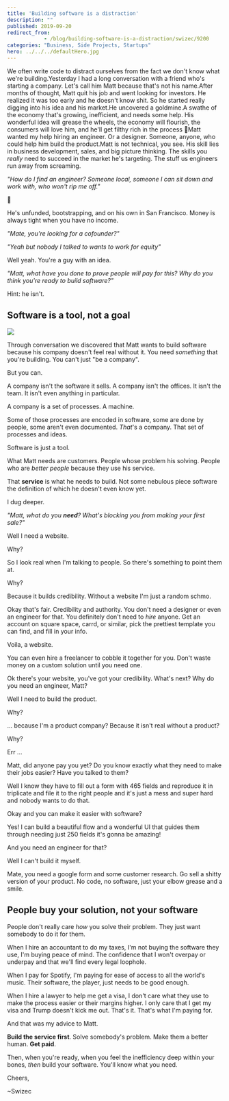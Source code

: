 ```yaml
---
title: 'Building software is a distraction'
description: ""
published: 2019-09-20
redirect_from: 
            - /blog/building-software-is-a-distraction/swizec/9200
categories: "Business, Side Projects, Startups"
hero: ../../../defaultHero.jpg
---
```


We often write code to distract ourselves from the fact we don't know what we're building.Yesterday I had a long conversation with a friend who's starting a company. Let's call him Matt because that's not his name.After months of thought, Matt quit his job and went looking for investors. He realized it was too early and he doesn't know shit. So he started really digging into his idea and his market.He uncovered a goldmine.A swathe of the economy that's growing, inefficient, and needs some help. His wonderful idea will grease the wheels, the economy will flourish, the consumers will love him, and he'll get filthy rich in the process 💪Matt wanted my help hiring an engineer. Or a designer. Someone, anyone, who could help him build the product.Matt is not technical, you see. His skill lies in business development, sales, and big picture thinking. The skills you _really_ need to succeed in the market he's targeting. The stuff us engineers run away from screaming.

_"How do I find an engineer? Someone local, someone I can sit down and work with, who won't rip me off."_

🤔

He's unfunded, bootstrapping, and on his own in San Francisco. Money is always tight when you have no income.

_"Mate, you're looking for a cofounder?"_

_"Yeah but nobody I talked to wants to work for equity"_

Well yeah. You're a guy with an idea.

_"Matt, what have you done to prove people will pay for this? Why do you think you're ready to build software?"_

Hint: he isn't.

## Software is a tool, not a goal

![](https://buffer.com/resources/wp-content/uploads/2014/01/mario1.gif)

Through conversation we discovered that Matt wants to build software because his company doesn't feel real without it. You need _something_ that you're building. You can't just "be a company".

But you can.

A company isn't the software it sells. A company isn't the offices. It isn't the team. It isn't even anything in particular.

A company is a set of processes. A machine.

Some of those processes are encoded in software, some are done by people, some aren't even documented. _That_'s a company. That set of processes and ideas.

Software is just a tool.

What Matt needs are customers. People whose problem his solving. People who are _better people_ because they use his service.

That **service** is what he needs to build. Not some nebulous piece software the definition of which he doesn't even know yet.

I dug deeper.

_"Matt, what do you **need**? What's blocking you from making your first sale?"_

Well I need a website.

Why?

So I look real when I'm talking to people. So there's something to point them at.

Why?

Because it builds credibility. Without a website I'm just a random schmo.

Okay that's fair. Credibility and authority. You don't need a designer or even an engineer for that. You definitely don't need to _hire_ anyone. Get an account on square space, carrd, or similar, pick the prettiest template you can find, and fill in your info.

Voila, a website.

You can even hire a freelancer to cobble it together for you. Don't waste money on a custom solution until you need one.

Ok there's your website, you've got your credibility. What's next? Why do you need an engineer, Matt?

Well I need to build the product.

Why?

... because I'm a product company? Because it isn't real without a product?

Why?

Err ...

Matt, did anyone pay you yet? Do you know exactly what they need to make their jobs easier? Have you talked to them?

Well I know they have to fill out a form with 465 fields and reproduce it in triplicate and file it to the right people and it's just a mess and super hard and nobody wants to do that.

Okay and you can make it easier with software?

Yes! I can build a beautiful flow and a wonderful UI that guides them through needing just 250 fields it's gonna be amazing!

And you need an engineer for that?

Well I can't build it myself.

Mate, you need a google form and some customer research. Go sell a shitty version of your product. No code, no software, just your elbow grease and a smile.

## People buy your solution, not your software

People don't really care _how_ you solve their problem. They just want somebody to do it for them.

When I hire an accountant to do my taxes, I'm not buying the software they use, I'm buying peace of mind. The confidence that I won't overpay or underpay and that we'll find every legal loophole.

When I pay for Spotify, I'm paying for ease of access to all the world's music. Their software, the player, just needs to be good enough.

When I hire a lawyer to help me get a visa, I don't care what they use to make the process easier or their margins higher. I only care that I get my visa and Trump doesn't kick me out. That's it. That's what I'm paying for.

And that was my advice to Matt.

**Build the service first**. Solve somebody's problem. Make them a better human. **Get paid**.

Then, when you're ready, when you feel the inefficiency deep within your bones, _then_ build your software. You'll know what you need.

Cheers,

~Swizec
